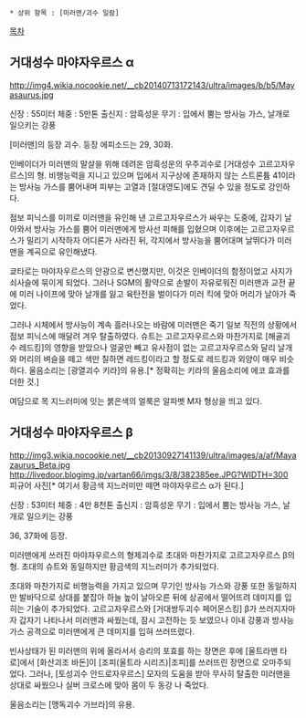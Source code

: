  * 상위 항목 : [미러맨/괴수 일람]

[[목차]]

== 거대성수 마야자우르스 α ==

http://img4.wikia.nocookie.net/__cb20140713172143/ultra/images/b/b5/Mayasaurus.jpg

신장 : 55미터
체중 : 5만톤
출신지 : 암흑성운
무기 : 입에서 뿜는 방사능 가스, 날개로 일으키는 강풍

[미러맨]의 등장 괴수. 등장 에피소드는 29, 30화.

인베이더가 미러맨의 말살을 위해 데려온 암흑성운의 우주괴수로 [거대성수 고르고자우르스]의 형. 비행능력을 지니고 있으며 입에서 지구상에 존재하지 않는 스트론튬 41이라는 방사능 가스를 뿜어내며 피부는 고열과 [절대영도]에도 견딜 수 있을 정도로 강인하다.

점보 피닉스를 미끼로 미러맨을 유인해 낸 고르고자우르스가 싸우는 도중에, 갑자기 날아와서 방사능 가스를 뿜어 미러맨에게 방사선 피해를 입혔으며 이후에는 고르고자우르스가 밀리기 시작하자 어디론가 사라진 뒤, 각지에서 방사능을 뿜어대며 날뛰다가 미러맨을 계곡으로 유인해냈다. 

쿄타로는 마야자우르스의 안광으로 변신했지만, 이것은 인베이더의 함정이었고 사지가 쇠사슬에 묶이게 되었다. 그러나 SGM의 활약으로 손발이 자유로워진 미러맨과 교전 끝에 미러 나이프에 맞아 날개를 잃고 육탄전을 벌이다가 미러 킥에 맞아 머리가 날아가 죽었다. 

그러나 시체에서 방사능이 계속 흘러나오는 바람에 미러맨은 죽기 일보 직전의 상황에서 점보 피닉스에 매달려 겨우 탈출하였다. 슈트는 고르고자우르스와 마찬가지로 [해골괴수 레드킹]의 영향을 받았으나 얼굴만 빼고 유사점이 없는 고르고자우르스와 달리 날개와 머리의 벼슬을 떼고 색만 칠하면 레드킹이라고 할 정도로 레드킹과 외양이 매우 비슷하다. 울음소리는 [광열괴수 키라]의 유용.[* 정확히는 키라의 울음소리에 에코 효과를 더한 것.]

여담으로 목 지느러미에 잇는 붉은색의 얼룩은 알파벳 M자 형상을 띄고 있다.

== 거대성수 마야자우르스 β ==

http://img3.wikia.nocookie.net/__cb20130927141139/ultra/images/a/af/Mayazaurus_Beta.jpg
http://livedoor.blogimg.jp/vartan66/imgs/3/8/382385ee.JPG?WIDTH=300
피규어 사진[* 여기서 황금색 지느러미만 떼면 마야자우르스 α가 된다.]

신장 : 53미터
체중 : 4만 8천톤
출신지 : 암흑성운
무기 : 입에서 뿜는 방사능 가스, 날개로 일으키는 강풍

36, 37화에 등장.

미러맨에게 쓰러진 마야자우르스의 형제괴수로 초대와 마찬가지로 고르고자우르스 β의 형. 초대의 슈트와 동일하지만 황금색의 지느러미가 추가되었다. 

초대와 마찬가지로 비행능력을 가지고 있으며 무기인 방사능 가스와 강풍 또한 동일하지만 발바닥으로 상대를 붙잡아 하늘 높이 날아오른 뒤에 상공에서 떨어뜨려 데미지를 입히는 기술이 추가되었다. 고르고자우르스와 [거대쌍두괴수 페어몬스킹] β가 쓰러지자마자 갑자기 나타나서 미러맨과 싸웠는데, 잠시 고전하는 듯 보였으나 이내 강풍과 방사능 가스 공격으로 미러맨에게 큰 데미지를 입혀 쓰러뜨렸다.

빈사상태가 된 미러맨의 위에 올라서서 승리의 포효를 하는 장면은 후에 [울트라맨 타로]에서 [화산괴조 바돈]이 [조피(울트라 시리즈)|조피]를 쓰러뜨린 장면으로 오마주되었다. 그러나, [토성괴수 안드로자우르스] 모자의 도움을 받아 무사히 탈출한 미러맨을 상대로 싸웠으나 실버 크로스에 맞아 몸이 두 동강 나 죽었다.

울음소리는 [맹독괴수 가브라]의 유용.
